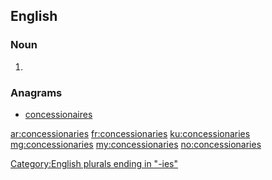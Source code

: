 ==English==

===Noun===
{{head|en|noun plural form}}

# {{plural of|concessionary|lang=en}}

===Anagrams===
* [[concessionaires#English|concessionaires]]

[[Category:English plurals ending in "-ies"]]

[[ar:concessionaries]]
[[fr:concessionaries]]
[[ku:concessionaries]]
[[mg:concessionaries]]
[[my:concessionaries]]
[[no:concessionaries]]